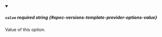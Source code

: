 
<details className="config-field" data-expandable="false" open>
<summary>

##### `value` <span className="config-field-required" data-required="false">required</span> <span className="config-field-type">string</span> <span className="config-field-default"></span> <span className="config-field-enum"></span> {#spec-versions-template-provider-options-value}

Value of this option.

</summary>



</details>
